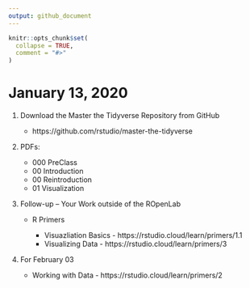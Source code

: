 ```yaml
---
output: github_document
---
```


<!-- README.md is generated from README.Rmd. Please edit that file -->

```r
knitr::opts_chunk$set(
  collapse = TRUE,
  comment = "#>"
)
```

# January 13, 2020


1. Download the Master the Tidyverse Repository from GitHub

    - https://github.com/rstudio/master-the-tidyverse
    
2. PDFs:

    - 000 PreClass
    - 00 Introduction
    - 00 Reintroduction
    - 01 Visualization
    
3. Follow-up -- Your Work outside of the ROpenLab

    - R Primers
    
        - Visuazliation Basics - https://rstudio.cloud/learn/primers/1.1
        - Visualizing Data - https://rstudio.cloud/learn/primers/3

4. For February 03

    - Working with Data - https://rstudio.cloud/learn/primers/2